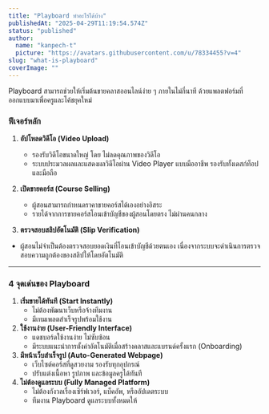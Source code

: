 ```yaml
---
title: "Playboard ทำอะไรได้บ้าง"
publishedAt: "2025-04-29T11:19:54.574Z"
status: "published"
author:
  name: "kanpech-t"
  picture: "https://avatars.githubusercontent.com/u/78334455?v=4"
slug: "what-is-playboard"
coverImage: ""
---
```


Playboard สามารถช่วยให้เริ่มต้นขายคลาสออนไลน์ง่าย ๆ ภายในไม่กี่นาที ด้วยแพลตฟอร์มที่ออกแบบมาเพื่อครูและโค้ชยุคใหม่

### **ฟีเจอร์หลัก**

1. **อัปโหลดวิดีโอ (Video Upload)**

   - รองรับวิดีโอขนาดใหญ่ โดย ไม่ลดคุณภาพของวิดีโอ
   - ระบบประมวลผลและแสดงผลวิดีโอผ่าน Video Player แบบมืออาชีพ รองรับทั้งเดสก์ท็อปและมือถือ

2. **เปิดขายคอร์ส (Course Selling)**

   - ผู้สอนสามารถกำหนดราคาขายคอร์สได้เองอย่างอิสระ
   - รายได้จากการขายคอร์สโอนเข้าบัญชีของผู้สอนโดยตรง ไม่ผ่านคนกลาง

3. **ตรวจสอบสลิปอัตโนมัติ (Slip Verification)**

- ผู้สอนไม่จำเป็นต้องตรวจสอบยอดเงินที่โอนเข้าบัญชีด้วยตนเอง เนื่องจากระบบจะดำเนินการตรวจสอบความถูกต้องของสลิปให้โดยอัตโนมัติ

---

### **4 จุดเด่นของ Playboard**

1. **เริ่มขายได้ทันที (Start Instantly)**
   - ไม่ต้องพัฒนาเว็บหรือจ้างทีมงาน
   - มีเทมเพลตสำเร็จรูปพร้อมใช้งาน
2. **ใช้งานง่าย (User-Friendly Interface)**
   - แดชบอร์ดใช้งานง่าย ไม่ซับซ้อน
   - มีระบบแนะนำการตั้งค่าอัตโนมัติเมื่อสร้างคลาสและแบรนด์ครั้งแรก (Onboarding)
3. **มีหน้าเว็บสำเร็จรูป (Auto-Generated Webpage)**
   - เว็บไซต์คอร์สที่ดูสวยงาม รองรับทุกอุปกรณ์
   - ปรับแต่งเนื้อหา รูปภาพ และข้อมูลครูได้ทันที
4. **ไม่ต้องดูแลระบบ (Fully Managed Platform)**
   - ไม่ต้องกังวลเรื่องเซิร์ฟเวอร์, แบ็คอัพ, หรืออัปเดตระบบ
   - ทีมงาน Playboard ดูแลระบบทั้งหมดให้